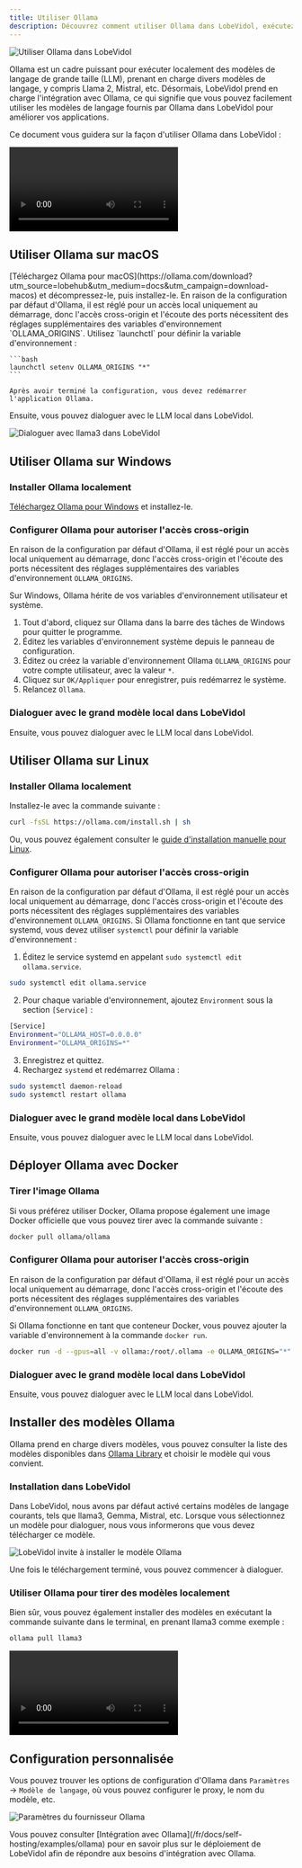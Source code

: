 ```yaml
---
title: Utiliser Ollama
description: Découvrez comment utiliser Ollama dans LobeVidol, exécutez des modèles de langage de grande taille localement et profitez de lexpérience d'IA à la pointe de la technologie.'
---
```


<img
src="https://oss.vidol.chat/docs/2024/12/0f160cc1e55e34f5584eb06ea5e45562.png"
alt="Utiliser Ollama dans LobeVidol"
className="w-full"
/>

Ollama est un cadre puissant pour exécuter localement des modèles de langage de grande taille (LLM), prenant en charge divers modèles de langage, y compris Llama 2, Mistral, etc. Désormais, LobeVidol prend en charge l'intégration avec Ollama, ce qui signifie que vous pouvez facilement utiliser les modèles de langage fournis par Ollama dans LobeVidol pour améliorer vos applications.

Ce document vous guidera sur la façon d'utiliser Ollama dans LobeVidol :

<video 
src="https://oss.vidol.chat/assets/559f37829d94092c1615607e7c5837b5.mp4"
className="w-full"
controls
/>

## Utiliser Ollama sur macOS

<Steps>
  <Step title="Installer Ollama localement">
    [Téléchargez Ollama pour macOS](https://ollama.com/download?utm_source=lobehub&utm_medium=docs&utm_campaign=download-macos) et décompressez-le, puis installez-le.
  </Step>

  <Step title="Configurer Ollama pour autoriser l'accès cross-origin">
    En raison de la configuration par défaut d'Ollama, il est réglé pour un accès local uniquement au démarrage, donc l'accès cross-origin et l'écoute des ports nécessitent des réglages supplémentaires des variables d'environnement `OLLAMA_ORIGINS`. Utilisez `launchctl` pour définir la variable d'environnement :

````
```bash
launchctl setenv OLLAMA_ORIGINS "*"
```

Après avoir terminé la configuration, vous devez redémarrer l'application Ollama.
````

  </Step>

  <Step title="Dialoguer avec le grand modèle local dans LobeVidol">
    Ensuite, vous pouvez dialoguer avec le LLM local dans LobeVidol.

<img
  src="https://oss.vidol.chat/assets/9cc8ac00cfe1eb7397e7206755c79f0a.webp"
  alt="Dialoguer avec llama3 dans LobeVidol"
  className="w-full"
/>

  </Step>
</Steps>

## Utiliser Ollama sur Windows

<Steps>

### Installer Ollama localement

[Téléchargez Ollama pour Windows](https://ollama.com/download?utm_source=lobehub\&utm_medium=docs\&utm_campaign=download-windows) et installez-le.

### Configurer Ollama pour autoriser l'accès cross-origin

En raison de la configuration par défaut d'Ollama, il est réglé pour un accès local uniquement au démarrage, donc l'accès cross-origin et l'écoute des ports nécessitent des réglages supplémentaires des variables d'environnement `OLLAMA_ORIGINS`.

Sur Windows, Ollama hérite de vos variables d'environnement utilisateur et système.

1. Tout d'abord, cliquez sur Ollama dans la barre des tâches de Windows pour quitter le programme.
2. Éditez les variables d'environnement système depuis le panneau de configuration.
3. Éditez ou créez la variable d'environnement Ollama `OLLAMA_ORIGINS` pour votre compte utilisateur, avec la valeur `*`.
4. Cliquez sur `OK/Appliquer` pour enregistrer, puis redémarrez le système.
5. Relancez `Ollama`.

### Dialoguer avec le grand modèle local dans LobeVidol

Ensuite, vous pouvez dialoguer avec le LLM local dans LobeVidol.

</Steps>

## Utiliser Ollama sur Linux

<Steps>

### Installer Ollama localement

Installez-le avec la commande suivante :

```bash
curl -fsSL https://ollama.com/install.sh | sh
```

Ou, vous pouvez également consulter le [guide d'installation manuelle pour Linux](https://github.com/ollama/ollama/blob/main/docs/linux.md).

### Configurer Ollama pour autoriser l'accès cross-origin

En raison de la configuration par défaut d'Ollama, il est réglé pour un accès local uniquement au démarrage, donc l'accès cross-origin et l'écoute des ports nécessitent des réglages supplémentaires des variables d'environnement `OLLAMA_ORIGINS`. Si Ollama fonctionne en tant que service systemd, vous devez utiliser `systemctl` pour définir la variable d'environnement :

1. Éditez le service systemd en appelant `sudo systemctl edit ollama.service`.

```bash
sudo systemctl edit ollama.service
```

2. Pour chaque variable d'environnement, ajoutez `Environment` sous la section `[Service]` :

```bash
[Service]
Environment="OLLAMA_HOST=0.0.0.0"
Environment="OLLAMA_ORIGINS=*"
```

3. Enregistrez et quittez.
4. Rechargez `systemd` et redémarrez Ollama :

```bash
sudo systemctl daemon-reload
sudo systemctl restart ollama
```

### Dialoguer avec le grand modèle local dans LobeVidol

Ensuite, vous pouvez dialoguer avec le LLM local dans LobeVidol.

</Steps>

## Déployer Ollama avec Docker

<Steps>

### Tirer l'image Ollama

Si vous préférez utiliser Docker, Ollama propose également une image Docker officielle que vous pouvez tirer avec la commande suivante :

```bash
docker pull ollama/ollama
```

### Configurer Ollama pour autoriser l'accès cross-origin

En raison de la configuration par défaut d'Ollama, il est réglé pour un accès local uniquement au démarrage, donc l'accès cross-origin et l'écoute des ports nécessitent des réglages supplémentaires des variables d'environnement `OLLAMA_ORIGINS`.

Si Ollama fonctionne en tant que conteneur Docker, vous pouvez ajouter la variable d'environnement à la commande `docker run`.

```bash
docker run -d --gpus=all -v ollama:/root/.ollama -e OLLAMA_ORIGINS="*" -p 11434:11434 --name ollama ollama/ollama
```

### Dialoguer avec le grand modèle local dans LobeVidol

Ensuite, vous pouvez dialoguer avec le LLM local dans LobeVidol.

</Steps>

## Installer des modèles Ollama

Ollama prend en charge divers modèles, vous pouvez consulter la liste des modèles disponibles dans [Ollama Library](https://ollama.com/library) et choisir le modèle qui vous convient.

### Installation dans LobeVidol

Dans LobeVidol, nous avons par défaut activé certains modèles de langage courants, tels que llama3, Gemma, Mistral, etc. Lorsque vous sélectionnez un modèle pour dialoguer, nous vous informerons que vous devez télécharger ce modèle.

<img
src="https://oss.vidol.chat/assets/ff4103dcb1454facaed4152031f3c1f1.webp"
alt="LobeVidol invite à installer le modèle Ollama"
className="w-full"
/>

Une fois le téléchargement terminé, vous pouvez commencer à dialoguer.

### Utiliser Ollama pour tirer des modèles localement

Bien sûr, vous pouvez également installer des modèles en exécutant la commande suivante dans le terminal, en prenant llama3 comme exemple :

```bash
ollama pull llama3
```

<video
src="https://oss.vidol.chat/assets/4766a319ab3a0c0d8a5683c646f1b25d.mp4"
className="w-full"
controls
/>

## Configuration personnalisée

Vous pouvez trouver les options de configuration d'Ollama dans `Paramètres` -> `Modèle de langage`, où vous pouvez configurer le proxy, le nom du modèle, etc.

<img
src="https://oss.vidol.chat/assets/4ba8d404c0e4c8875235a115ccf59621.webp"
alt="Paramètres du fournisseur Ollama"
className="w-full"
/>

<Note>
  Vous pouvez consulter [Intégration avec Ollama](/fr/docs/self-hosting/examples/ollama) pour en savoir plus sur le déploiement de LobeVidol afin de répondre aux besoins d'intégration avec Ollama.
</Note>

